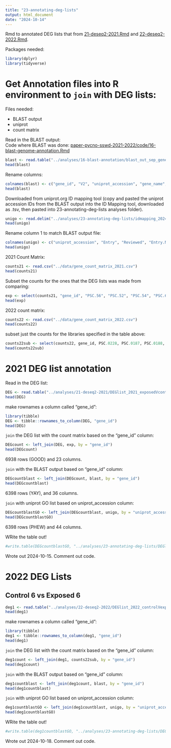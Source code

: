 ```yaml
---
title: "23-annotating-deg-lists"
output: html_document
date: "2024-10-14"
---
```

Rmd to annotated DEG lists that from [21-deseq2-2021.Rmd](https://github.com/grace-ac/paper-pycno-sswd-2021-2022/blob/main/code/21-deseq2-2021.Rmd) and [22-deseq2-2022.Rmd](https://github.com/grace-ac/paper-pycno-sswd-2021-2022/blob/main/code/22-deseq2-2022.Rmd). 

Packages needed:
```r
library(dplyr)
library(tidyverse)
```

# Get Annotation files into R environment to `join` with DEG lists: 
Files needed:

- BLAST output 
- uniprot
- count matrix 

Read in the BLAST output:  
Code where BLAST was done: [paper-pycno-sswd-2021-2022/code/16-blast-genome-annotation.Rmd](https://github.com/grace-ac/paper-pycno-sswd-2021-2022/blob/main/code/16-blast-genome-annotation.Rmd)
```r
blast <- read.table("../analyses/16-blast-annotation/blast_out_sep_genes.tab", )
head(blast)
```
Rename columns: 
```r
colnames(blast) <- c("gene_id", "V2", "uniprot_accession", "gene_name", "V5", "V6", "V7", "V8", "V9", "V10", "V11", "V12", "V13", "V14")
head(blast)
```


Downloaded from uniprot.org ID mapping tool (copy and pasted the uniprot accession IDs from the BLAST output into the ID Mapping tool, downloaded as .tsv, then pasted into 23-annotating-deg-lists analyses folder).
```r
unigo <- read.delim("../analyses/23-annotating-deg-lists/idmapping_2024_10_15.tsv")
head(unigo)
```
Rename column 1 to match BLAST output file: 
```r
colnames(unigo) <- c("uniprot_accession", "Entry", "Reviewed", "Entry.Name", "Protein.names", "Gene.Names", "Organism", "Length", "Gene.Ontology.IDs")
head(unigo)
```

2021 Count Matrix: 

```r
counts21 <- read.csv("../data/gene_count_matrix_2021.csv")
head(counts21)
```
Subset the counts for the ones that the DEG lists was made from comparing: 
```r
exp <- select(counts21, "gene_id", "PSC.56", "PSC.52", "PSC.54", "PSC.61", "PSC.64", "PSC.73", "PSC.76", "PSC.81", "PSC.59", "PSC.57", "PSC.69", "PSC.67", "PSC.71", "PSC.75", "PSC.78", "PSC.83")
head(exp)
```
2022 count matrix:
```r
counts22 <- read.csv("../data/gene_count_matrix_2022.csv")
head(counts22)
```
subset just the counts for the libraries specified in the table above:
```r
counts22sub <- select(counts22, gene_id, PSC.0228, PSC.0187, PSC.0188, PSC.0174, PSC.0190, PSC.0231, PSC.0230, PSC.0219, PSC.0177, PSC.0186, PSC.0209, PSC.0203)
head(counts22sub)
```



# 2021 DEG list annotation
Read in the DEG list: 
```r
DEG <- read.table("../analyses/21-deseq2-2021/DEGlist_2021_exposedVcontrol.tab")
head(DEG)
```
make rownames a column called "gene_id":
```r
library(tibble)
DEG <- tibble::rownames_to_column(DEG, "gene_id")
head(DEG)
```
`join` the DEG list with the count matrix based on the "gene_id" column: 
```r
DEGcount <- left_join(DEG, exp, by = "gene_id")
head(DEGcount)
```
6938 rows (GOOD) and 23 columns. 

`join` with the BLAST output based on "gene_id" column: 
```r
DEGcountblast <- left_join(DEGcount, blast, by = "gene_id")
head(DEGcountblast)
```
6398 rows (YAY), and 36 columns. 

`join` with uniprot GO list based on uniprot_accession column: 
```r
DEGcountblastGO <- left_join(DEGcountblast, unigo, by = "uniprot_accession")
head(DEGcountblastGO)
```
6398 rows (PHEW) and 44 columns. 

WRite the table out!
```r
#write.table(DEGcountblastGO, "../analyses/23-annotating-deg-lists/DEGlist_2021_exposedVcontrol_annotated.tab", sep = '\t', row.names = T, quote = F)
```
Wrote out 2024-10-15. Comment out code. 


# 2022 DEG Lists

## Control 6 vs Exposed 6
```r
deg1 <- read.table("../analyses/22-deseq2-2022/DEGlist_2022_controlVexposed.tab")
head(deg1)
```
make rownames a column called "gene_id":
```r
library(tibble)
deg1 <- tibble::rownames_to_column(deg1, "gene_id")
head(deg1)
```

`join` the DEG list with the count matrix based on the "gene_id" column: 
```r
deg1count <- left_join(deg1, counts22sub, by = "gene_id")
head(deg1count)
```

`join` with the BLAST output based on "gene_id" column: 
```r
deg1countblast <- left_join(deg1count, blast, by = "gene_id")
head(deg1countblast)
```
`join` with uniprot GO list based on uniprot_accession column: 
```r
deg1countblastGO <- left_join(deg1countblast, unigo, by = "uniprot_accession")
head(deg1countblastGO)
```
WRite the table out!
```r
#write.table(deg1countblastGO, "../analyses/23-annotating-deg-lists/DEGlist_2022_exposedVcontrol_annotated.tab", sep = '\t', row.names = T, quote = F)
```
Wrote out 2024-10-18. Comment out code. 




